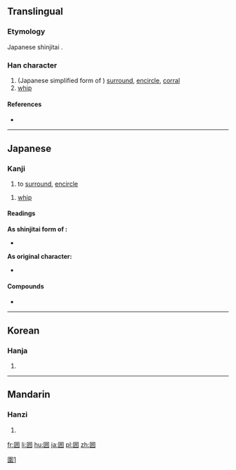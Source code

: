 {{also|圍|围}}
==Translingual==
{{ja-forms|囲|[[围]]|[[圍]]}}
===Etymology===
Japanese shinjitai {{Han simp|圍|f=韋|t=井}}.

===Han character===
{{Han char|rn=31|rad=囗|as=04|sn=7|four=|canj=田廿廿 (WTT)|ids=⿴[[囗]][[井]]}}

# (Japanese simplified form of {{term|圍|lang=mul|sc=Hani}}) [[surround]], [[encircle]], [[corral]]
# [[whip]]

====References====
* {{Han ref|kx=0217.251|dkj=04722|dj=0445.050|hdz=10714.010|uh=56F2|ud=22258}}

----

==Japanese==

===Kanji===
{{ja-kanji|grade=4|rs=囗04|style=s|kyu=圍}}

# to [[surround]], [[encircle]]

{{ja-kanji|grade=9|rs=囗04}}

# [[whip]]

====Readings====
'''As shinjitai form of {{lang|ja|圍}}:'''
* {{ja-readings
|goon=[[え]] (e) < [[ゑ]] (we) {{qualifier|non-[[w:Jōyō kanji|Jōyō]] reading}}
|kanon=[[い]] (i) < [[ゐ]] (wi)
|kun=[[かこむ]] ([[囲む]], kakomu), [[かこい]] ([[囲い]], kakoi), [[かこう]] ([[囲う]], kakou)}}

'''As original character:'''
* {{ja-readings
|on=[[とう]] (tō)
|kun=[[むち]] (muchi)}}

====Compounds====
* {{l|ja|囲碁}}

----

==Korean==

===Hanja===
{{ko-hanja|hangeul=위|rv=wi|mr=wi}}

# {{defn|lang=ko|sort=囗04}}

----

==Mandarin==

===Hanzi===
{{cmn-hanzi|pin=[[tōng]] ([[tong1]]), [[wéi]] ([[wei2]])|wg=t'ung<sup>1</sup>, wei<sup>2</sup>}}

# {{defn|lang=cmn|sort=囗04}}

[[Category:CJKV characters simplified differently in Japan and China|圍1]]

[[fr:囲]]
[[li:囲]]
[[hu:囲]]
[[ja:囲]]
[[pl:囲]]
[[zh:囲]]